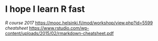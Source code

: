
# I hope I learn R fast

*R course 2017*
<https://mooc.helsinki.fi/mod/workshop/view.php?id=5599>
*cheatsheet*  <https://www.rstudio.com/wp-content/uploads/2015/02/rmarkdown-cheatsheet.pdf>